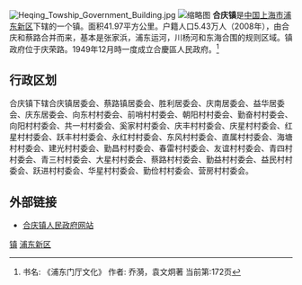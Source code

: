 {{expert|time=2019-06-23T06:48:32+00:00}}
{{no footnotes|time=2019-06-23T06:48:32+00:00}}
{{中国乡级行政区
|行政区全称 = 合庆镇
|景观照片文件名 = Street of Heqing, Pudong Shanghai.jpg
|景观照片描述 = 合庆镇街景
|汉语拼音 = 
|其他语言 = 
|其他语言名称 = 
|位置图文件名 = 
|位置图描述 = 
|自定义图片=
|上级行政区 = [[上海市|上海市]][[浦东新区|浦东新区]]
|行政区类别 = 镇
|行政区划代码 = 310115110
|行政区划 = 35个
|村委会 = 29
|居委会 = 6
|建置时间 = 1986年
|领导职位 = 镇长
|领导名称 = 周敬国
|政府驻地 = 庆荣路381号
|毗邻 = 
|总面积 = 41.97平方公里
|总人口 = 
|户籍人口 = 5.43万人
|户籍人口年份 = 2008年
|常住人口 = 
|常住人口年份 = 
|人口密度 = 
|GDP = 
|邮政编码 = 
|电话区号 = 21
|官方网站 = http://hqz.pudong.gov.cn/portal/index/index.htm 
|网站名称 = 合庆镇人民政府
}}
[[File:Heqing_Towship_Government_Building.jpg|thumb]]
[[File:Heqing_Park,_Pudong_New_District,_Shanghai.jpg|缩略图]]
'''合庆镇'''是[[中国|中国]][[上海市|上海市]][[浦东新区|浦东新区]]下辖的一个镇。面积41.97平方公里。户籍人口5.43万人（2008年），由合庆和蔡路合并而来，基本是张家浜，浦东运河，川杨河和东海合围的规则区域。镇政府位于庆荣路。1949年12月時一度成立合慶區人民政府。<ref>书名: 《浦东门厅文化》 作者: 乔漪，袁文炯著 当前第:172页</ref>

== 行政区划 ==
合庆镇下辖合庆镇居委会、蔡路镇居委会、胜利居委会、庆南居委会、益华居委会、庆东居委会、向东村村委会、前哨村村委会、朝阳村村委会、勤奋村村委会、向阳村村委会、共一村村委会、奚家村村委会、庆丰村村委会、庆星村村委会、红星村村委会、跃丰村村委会、永红村村委会、东风村村委会、直属村村委会、海塘村村委会、建光村村委会、勤昌村村委会、春雷村村委会、友谊村村委会、青四村村委会、青三村村委会、大星村村委会、蔡路村村委会、勤益村村委会、益民村村委会、跃进村村委会、华星村村委会、勤俭村村委会、营房村村委会。

== 外部链接 ==
* [https://web.archive.org/web/20131021054653/http://hqz.pudong.gov.cn/portal/index/index.htm 合庆镇人民政府网站]

{{上海行政区划小作品}}
{{浦东新区行政区划}}

[[Category:浦东新区行政区划|镇]]
[[Category:上海乡镇|浦东新区]]